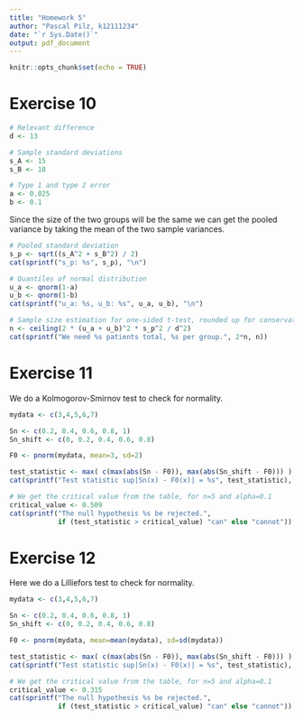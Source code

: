 ```yaml
---
title: "Homework 5"
author: "Pascal Pilz, k12111234"
date: "`r Sys.Date()`"
output: pdf_document
---
```


```r
knitr::opts_chunk$set(echo = TRUE)
```

# Exercise 10

```r
# Relevant difference
d <- 13

# Sample standard deviations
s_A <- 15
s_B <- 18

# Type 1 and type 2 error
a <- 0.025
b <- 0.1
```

Since the size of the two groups will be the same we can get the pooled variance by taking the mean of the two sample variances.

```r
# Pooled standard deviation
s_p <- sqrt((s_A^2 + s_B^2) / 2)
cat(sprintf("s_p: %s", s_p), "\n")

# Quantiles of normal distribution
u_a <- qnorm(1-a)
u_b <- qnorm(1-b)
cat(sprintf("u_a: %s, u_b: %s", u_a, u_b), "\n")

# Sample size estimation for one-sided t-test, rounded up for conservative approach
n <- ceiling(2 * (u_a + u_b)^2 * s_p^2 / d^2)
cat(sprintf("We need %s patients total, %s per group.", 2*n, n))
```

\newpage

# Exercise 11

We do a Kolmogorov-Smirnov test to check for normality.

```r
mydata <- c(3,4,5,6,7)

Sn <- c(0.2, 0.4, 0.6, 0.8, 1)
Sn_shift <- c(0, 0.2, 0.4, 0.6, 0.8)

F0 <- pnorm(mydata, mean=3, sd=2)

test_statistic <- max( c(max(abs(Sn - F0)), max(abs(Sn_shift - F0))) )
cat(sprintf("Test statistic sup|Sn(x) - F0(x)| = %s", test_statistic), "\n")

# We get the critical value from the table, for n=5 and alpha=0.1
critical_value <- 0.509
cat(sprintf("The null hypothesis %s be rejected.",
            if (test_statistic > critical_value) "can" else "cannot"))
```

\newpage

# Exercise 12

Here we do a Lilliefors test to check for normality.

```r
mydata <- c(3,4,5,6,7)

Sn <- c(0.2, 0.4, 0.6, 0.8, 1)
Sn_shift <- c(0, 0.2, 0.4, 0.6, 0.8)

F0 <- pnorm(mydata, mean=mean(mydata), sd=sd(mydata))

test_statistic <- max( c(max(abs(Sn - F0)), max(abs(Sn_shift - F0))) )
cat(sprintf("Test statistic sup|Sn(x) - F0(x)| = %s", test_statistic), "\n")

# We get the critical value from the table, for n=5 and alpha=0.1
critical_value <- 0.315
cat(sprintf("The null hypothesis %s be rejected.",
            if (test_statistic > critical_value) "can" else "cannot"))
```

